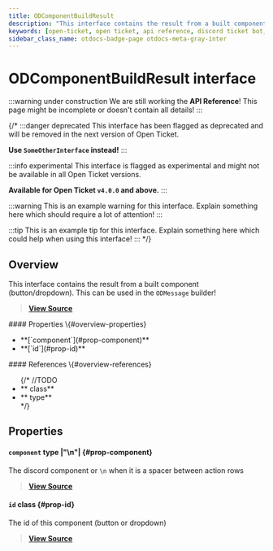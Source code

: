 ```yaml
---
title: ODComponentBuildResult
description: "This interface contains the result from a built component (button/dropdown). This can be used in the `ODMessage` builder!"
keywords: [open-ticket, open ticket, api reference, discord ticket bot, interface]
sidebar_class_name: otdocs-badge-page otdocs-meta-gray-inter
---
```

<head>
    <link rel="apple-touch-icon" href="/img/logo_vertical.png"/>
</head>

# ODComponentBuildResult <M color="gray">interface</M>

:::warning under construction
We are still working the **API Reference**! This page might be incomplete or doesn't contain all details!
:::

{/*
:::danger deprecated
This interface has been flagged as deprecated and will be removed in the next version of Open Ticket.

**Use `SomeOtherInterface` instead!**
:::

:::info experimental
This interface is flagged as experimental and might not be available in all Open Ticket versions.

**Available for Open Ticket `v4.0.0` and above.**
:::

:::warning
This is an example warning for this interface. Explain something here which should require a lot of attention!
:::

:::tip
This is an example tip for this interface. Explain something here which could help when using this interface!
:::
*/}

## Overview
This interface contains the result from a built component (button/dropdown). This can be used in the `ODMessage` builder!

> [**View Source**](https://otgithub.dj-dj.be/tree/main/src/core/api/modules/builder.ts#L91)

<FlexHorizontal>
<div style={{width:"50%"}} className="otdocs-flex-mobile-width">
    #### Properties \{#overview-properties}
    <ul>
        <li>**[`component`](#prop-component)**</li>
        <li>**[`id`](#prop-id)**</li>
    </ul>
</div>
<div style={{width:"50%"}} className="otdocs-flex-mobile-width">
    #### References \{#overview-references}
    <ul>
        {/*
        //TODO
        <li>**<code><ApiUrl url="class:ODId" label="api.ODId"/></code> <M color="purple">class</M>**</li>
        <li>**<code><ApiUrl url="type:ODExampleType" label="api.ODExampleType"/></code> <M color="brown">type</M>**</li>
        */}
    </ul>
</div>
</FlexHorizontal>

## Properties
<Divider></Divider>
#### `component` <M color="brown">type</M> <ApiBlock><ApiUrl url="js:null" label="null"/>|"\n"|<ApiUrl url="https://discord.js.org/docs/packages/builders/main/MessageActionRowComponentBuilder:TypeAlias" label="discord.MessageActionRowComponentBuilder"/></ApiBlock> \{#prop-component}
The discord component or `\n` when it is a spacer between action rows

> [**View Source**](https://otgithub.dj-dj.be/tree/main/src/core/api/modules/builder.ts#L95)

<Divider></Divider>
#### `id` <M color="purple">class</M> <ApiBlock><ApiUrl url="class:ODId" label="api.ODId"/></ApiBlock> \{#prop-id}
The id of this component (button or dropdown)

> [**View Source**](https://otgithub.dj-dj.be/tree/main/src/core/api/modules/builder.ts#L93)

<Divider></Divider>
